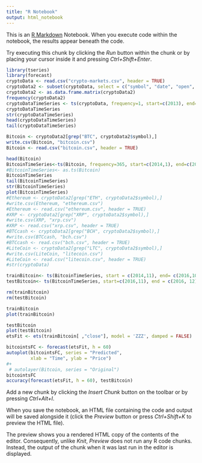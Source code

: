---
title: "R Notebook"
output: html_notebook
---

This is an [R Markdown](http://rmarkdown.rstudio.com) Notebook. When you execute code within the notebook, the results appear beneath the code. 

Try executing this chunk by clicking the *Run* button within the chunk or by placing your cursor inside it and pressing *Ctrl+Shift+Enter*. 

```{r}

library(tseries)
library(forecast)
cryptoData <- read.csv("crypto-markets.csv", header = TRUE)
cryptoData2 <- subset(cryptoData, select = c("symbol", "date", "open", "close"))
cryptoData2 <- as.data.frame.matrix(cryptoData2)
frequency(cryptoData2)
cryptoDataTimeSeries <- ts(cryptoData, frequency=1, start=c(2013), end=c(2018))
cryptoDataTimeSeries
str(cryptoDataTimeSeries)
head(cryptoDataTimeSeries)
tail(cryptoDataTimeSeries)

Bitcoin <- cryptoData2[grep("BTC", cryptoData2$symbol),]
write.csv(Bitcoin, "bitcoin.csv")
Bitcoin <- read.csv("bitcoin.csv", header = TRUE)

head(Bitcoin)
BitcoinTimeSeries<-ts(Bitcoin, frequency=365, start=c(2014,1), end=c(2016,12))
#BitcoinTimeSeries<- as.ts(Bitcoin)
BitcoinTimeSeries
tail(BitcoinTimeSeries)
str(BitcoinTimeSeries)
plot(BitcoinTimeSeries)
#Ethereum <- cryptoData2[grep("ETH", cryptoData2$symbol),]
#write.csv(Ethereum, "ethereum.csv")
#Ethereum <- read.csv("ethereum.csv", header = TRUE)
#XRP <- cryptoData2[grep("XRP", cryptoData2$symbol),]
#write.csv(XRP, "xrp.csv")
#XRP <- read.csv("xrp.csv", header = TRUE)
#BTCcash <- cryptoData2[grep("BCH", cryptoData2$symbol),]
#write.csv(BTCcash, "bch.csv")
#BTCcash <- read.csv("bch.csv", header = TRUE)
#LiteCoin <- cryptoData2[grep("LTC", cryptoData2$symbol),]
#write.csv(LiteCoin, "litecoin.csv")
#LiteCoin <- read.csv("litecoin.csv", header = TRUE)
#str(cryptoData) 
```



```{r}
trainBitcoin<- ts(BitcoinTimeSeries, start = c(2014,11), end= c(2016,10), frequency=30)
testBitcoin<- ts(BitcoinTimeSeries, start=c(2016,11), end = c(2016, 12), frequency = 30)

rm(trainBitcoin)
rm(testBitcoin)

trainBitcoin
plot(trainBitcoin)

testBitcoin
plot(testBitcoin)
etsFit <- ets(trainBitcoin[ ,"close"], model = 'ZZZ', damped = FALSE)

bitcointsFC <- forecast(etsFit, h = 60)
autoplot(bitcointsFC, series = "Predicted", 
         xlab = "Time", ylab = "Price")
#+ 
 # autolayer(Bitcoin, series = "Original")
bitcointsFC
accuracy(forecast(etsFit, h = 60), testBitcoin)
```

Add a new chunk by clicking the *Insert Chunk* button on the toolbar or by pressing *Ctrl+Alt+I*.

When you save the notebook, an HTML file containing the code and output will be saved alongside it (click the *Preview* button or press *Ctrl+Shift+K* to preview the HTML file).

The preview shows you a rendered HTML copy of the contents of the editor. Consequently, unlike *Knit*, *Preview* does not run any R code chunks. Instead, the output of the chunk when it was last run in the editor is displayed.

